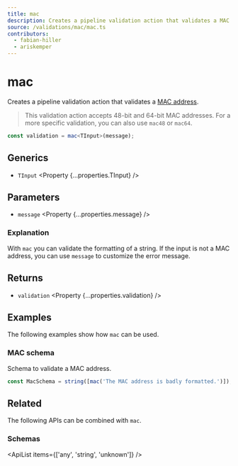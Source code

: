 ```yaml
---
title: mac
description: Creates a pipeline validation action that validates a MAC address.
source: /validations/mac/mac.ts
contributors:
  - fabian-hiller
  - ariskemper
---
```



# mac

Creates a pipeline validation action that validates a [MAC address](https://en.wikipedia.org/wiki/MAC_address).

> This validation action accepts 48-bit and 64-bit MAC addresses. For a more specific validation, you can also use <Link href="../mac48/">`mac48`</Link> or <Link href="../mac64/">`mac64`</Link>.

```ts
const validation = mac<TInput>(message);
```

## Generics

- `TInput` <Property {...properties.TInput} />

## Parameters

- `message` <Property {...properties.message} />

### Explanation

With `mac` you can validate the formatting of a string. If the input is not a MAC address, you can use `message` to customize the error message.

## Returns

- `validation` <Property {...properties.validation} />

## Examples

The following examples show how `mac` can be used.

### MAC schema

Schema to validate a MAC address.

```ts
const MacSchema = string([mac('The MAC address is badly formatted.')]);
```

## Related

The following APIs can be combined with `mac`.

### Schemas

<ApiList items={['any', 'string', 'unknown']} />
